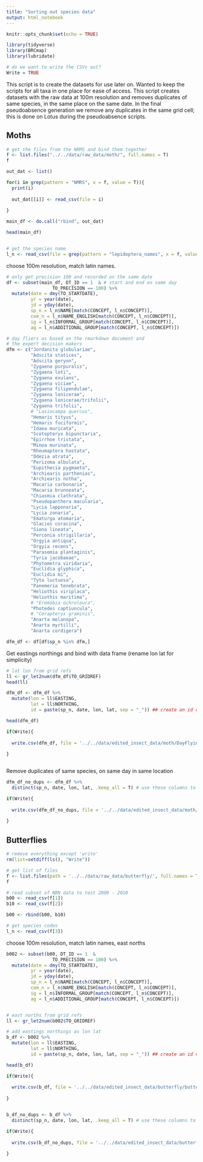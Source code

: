 ```yaml
---
title: "Sorting out species data"
output: html_notebook
---
```



```r

knitr::opts_chunk$set(echo = TRUE)

library(tidyverse)
library(BRCmap)
library(lubridate)

# do we want to write the CSVs out?
Write = TRUE


```


This script is to create the datasets for use later on. Wanted to keep the scripts for all taxa in one place for ease of access. This script creates datasets with the raw data at 100m resolution and removes duplicates of same species, in the same place on the same date. In the final pseudoabsence generation we remove any duplicates in the same grid cell; this is done on Lotus during the pseudoabsence scripts.


## Moths


```r

# get the files from the NRMS and bind them together
f <- list.files("../../data/raw_data/moth/", full.names = T)
f

out_dat <- list()

for(i in grep(pattern = "NMRS", x = f, value = T)){
  print(i)
  
  out_dat[[i]] <- read_csv(file = i)
  
}

main_df <- do.call("rbind", out_dat)

head(main_df)


# get the species name
l_n <- read_csv(file = grep(pattern = "lepidoptera_names", x = f, value = T))


```


choose 100m resolution, match latin names.

```r

# only get precision 100 and recorded on the same date
df <- subset(main_df, DT_ID == 1  & # start and end on same day
                 TO_PRECISION == 100) %>% 
  mutate(date = dmy(TO_STARTDATE),
         yr = year(date),
         jd = yday(date),
         sp_n = l_n$NAME[match(CONCEPT, l_n$CONCEPT)],
         com_n = l_n$NAME_ENGLISH[match(CONCEPT, l_n$CONCEPT)],
         ig = l_n$INFORMAL_GROUP[match(CONCEPT, l_n$CONCEPT)],
         ag = l_n$ADDITIONAL_GROUP[match(CONCEPT, l_n$CONCEPT)])


```



```r

# day fliers as based on the rmarkdown document and 
# the expert decision makers
dfm <- c("Jordanita globulariae",
         "Adscita statices",
         "Adscita geryon",
         "Zygaena purpuralis",
         "Zygaena loti",
         "Zygaena exulans",
         "Zygaena viciae",
         "Zygaena filipendulae",
         "Zygaena lonicerae",
         "Zygaena lonicerae/trifolii",
         "Zygaena trifolii",
         # "Lasiocampa quercus",
         "Hemaris tityus",
         "Hemaris fuciformis",
         "Idaea muricata",
         "Scotopteryx bipunctaria",
         "Epirrhoe tristata",
         "Minoa murinata",
         "Rheumaptera hastata",
         "Odezia atrata",
         "Perizoma albulata",
         "Eupithecia pygmaeta",
         "Archiearis parthenias",
         "Archiearis notha",
         "Macaria carbonaria",
         "Macaria brunneata",
         "Chiasmia clathrata",
         "Pseudopanthera macularia",
         "Lycia lapponaria",
         "Lycia zonaria",
         "Ematurga atomaria",
         "Glacies coracina",
         "Siona lineata",
         "Perconia strigillaria",
         "Orgyia antiqua",
         "Orgyia recens",
         "Parasemia plantaginis",
         "Tyria jacobaeae",
         "Phytometra viridaria",
         "Euclidia glyphica",
         "Euclidia mi",
         "Tyta luctuosa",
         "Panemeria tenebrata",
         "Heliothis viriplaca",
         "Heliothis maritima",
         # "Eremobia ochroleuca",
         "Photedes captiuncula",
         # "Cerapteryx graminis",
         "Anarta melanopa",
         "Anarta myrtilli",
         "Anarta cordigera")

dfm_df <- df[df$sp_n %in% dfm,]

```

Get eastings northings and bind with data frame (rename lon lat for simplicity)

```r

# lat lon from grid refs
ll <- gr_let2num(dfm_df$TO_GRIDREF)
head(ll)

dfm_df <- dfm_df %>% 
  mutate(lon = ll$EASTING,
         lat = ll$NORTHING,
         id = paste(sp_n, date, lon, lat, sep = "_")) ## create an id column for identifying duplicates of the same species from the same location on the same date)

head(dfm_df)

if(Write){
  
  write.csv(dfm_df, file = '../../data/edited_insect_data/moth/DayFlyingMoths_EastNorths_with_duplicates.csv')
  
}



```


Remove duplicates of same species, on same day in same location


```r

dfm_df_no_dups <- dfm_df %>% 
  distinct(sp_n, date, lon, lat, .keep_all = T) # use these columns to determine whether or not distinct

if(Write){
  
  write.csv(dfm_df_no_dups, file = '../../data/edited_insect_data/moth/DayFlyingMoths_EastNorths_no_duplicates.csv')
  
}

```


## Butterflies

```r

# remove everything except 'write'
rm(list=setdiff(ls(), "Write"))


```


```r


# get list of files
f <- list.files(path = '../../data/raw_data/butterfly/', full.names = TRUE)
f

# read subset of NBN data to test 2000 - 2010
b00 <- read_csv(f[1])
b10 <- read_csv(f[2])

b00 <- rbind(b00, b10)

# get species codes
l_n <- read_csv(f[3])


```


choose 100m resolution, match latin names, east norths

```r


b002 <- subset(b00, DT_ID == 1  & 
                 TO_PRECISION == 100) %>% 
  mutate(date = dmy(TO_STARTDATE),
         yr = year(date),
         jd = yday(date),
         sp_n = l_n$NAME[match(CONCEPT, l_n$CONCEPT)],
         com_n = l_n$NAME_ENGLISH[match(CONCEPT, l_n$CONCEPT)],
         ig = l_n$INFORMAL_GROUP[match(CONCEPT, l_n$CONCEPT)],
         ag = l_n$ADDITIONAL_GROUP[match(CONCEPT, l_n$CONCEPT)])


# east norths from grid refs
ll <- gr_let2num(b002$TO_GRIDREF)

# add eastings northings as lon lat
b_df <- b002 %>% 
  mutate(lon = ll$EASTING,
         lat = ll$NORTHING, 
         id = paste(sp_n, date, lon, lat, sep = "_")) ## create an id column for identifying duplicates of the same species from the same location on the same date

head(b_df)

if(Write){
  
  write.csv(b_df, file = '../../data/edited_insect_data/butterfly/butterfly_EastNorths_with_duplicates.csv')
  
}



```


```r


b_df_no_dups <- b_df %>% 
  distinct(sp_n, date, lon, lat, .keep_all = T) # use these columns to determine whether or not distinct

if(Write){
  
  write.csv(b_df_no_dups, file = '../../data/edited_insect_data/butterfly/butterfly_EastNorths_no_duplicates.csv')
  
}


```





